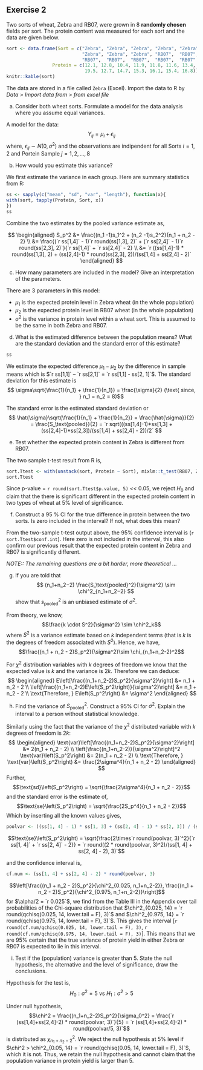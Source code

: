 ## Exercise 2
Two sorts of wheat, Zebra and RB07, were grown in 8 **randomly chosen** fields per sort. The protein content was measured for each sort and the data are given below.

```r
sort <- data.frame(Sort = c("Zebra", "Zebra", "Zebra", "Zebra", "Zebra", 
                            "Zebra", "Zebra", "Zebra", "RB07",  "RB07",  "RB07",  
                            "RB07",  "RB07",  "RB07",  "RB07",  "RB07" ),
                 Protein = c(12.1, 12.8, 10.4, 11.9, 11.8, 11.6, 13.4, 13.3, 18.3, 
                             19.5, 12.7, 14.7, 15.3, 16.1, 15.4, 16.8))
knitr::kable(sort)
```

The data are stored in a file called `Zebra` (Excel). Import the data to R by _Data > Import
data from > from excel file_

a) Consider both wheat sorts. Formulate a model for the data analysis where you assume equal variances.

<div class = 'ans'>

A model for the data:
$$Y_{ij} = \mu_i + \epsilon_{ij}$$
where, $\epsilon_{ij} \sim N(0, \sigma^2)$ and the observations are indipendent for all Sorts $i = 1, 2$ and Portein Sample $j = 1, 2, \ldots, 8$

</div>

b) How would you estimate this variance?

<div class = 'ans'>

We first estimate the variance in each group. Here are summary statistics from R:

```r
ss <- sapply(c("mean", "sd", "var", "length"), function(x){
with(sort, tapply(Protein, Sort, x))
})
ss
```

Combine the two estimates by the pooled variance estimate as,

$$
\begin{aligned}
S_p^2 &= \frac{(n_1 -1)s_1^2 + (n_2 -1)s_2^2}{n_1 + n_2 - 2} \\
&= \frac{(`r ss[1,4]` - 1)`r round(ss[1,3], 2)` + (`r ss[2,4]` - 1)`r round(ss[2,3], 2)`}{`r ss[1,4]` + `r ss[2,4]` - 2} \\
&= `r ((ss[1,4]-1) * round(ss[1,3], 2) + (ss[2,4]-1) * round(ss[2,3], 2))/(ss[1,4] + ss[2,4] - 2)`
\end{aligned}
$$

</div>

c) How many parameters are included in the model? Give an interpretation of the parameters.

<div class = 'ans'>

There are 3 parameters in this model:

- $\mu_1$ is the expected protein level in Zebra wheat (in the whole population)
- $\mu_2$ is the expected protein level in RB07 wheat (in the whole population)
- $\sigma^2$ is the variance in protein level within a wheat sort. This is assumed to be the same in both Zebra and RB07.

</div>

d) What is the estimated difference between the population means? What are the standard deviation and the standard error of this estimate?

<div class = 'ans'>

```r
ss
```
We estimate the expected difference $\mu_1 − \mu_2$ by the difference in sample means which is $`r ss[1,1]` – `r ss[2,1]` = `r ss[1,1] - ss[2, 1]`$. The standard deviation for this estimate is $$ \sigma\sqrt{\frac{1}{n_1} + \frac{1}{n_1}} = \frac{\sigma}{2} (\text{ since, } n_1 = n_2 = 8)$$ 

The standard error is the estimated standard deviation or
$$  
\hat{\sigma}\sqrt{\frac{1}{n_1} + \frac{1}{n_2}} = \frac{\hat{\sigma}}{2} = \frac{S_\text{pooled}}{2} = `r sqrt(((ss[1,4]-1)*ss[1,3] + (ss[2,4]-1)*ss[2,3])/(ss[1,4] + ss[2,4] - 2))/2`
$$
</div>

e) Test whether the expected protein content in Zebra is different from RB07. 

<div class = 'ans'>

The two sample t-test result from R is,

```r
sort.Ttest <- with(unstack(sort, Protein ~ Sort), mixlm::t_test(RB07, Zebra, var.equal = T))
sort.Ttest
```
Since p-value = `r round(sort.Ttest$p.value, 5)` << 0.05, we reject $H_0$ and claim that the there is significant different in the expected protein content in two types of wheat at 5% level of significance.

</div>

f) Construct a 95 % CI for the true difference in protein between the two sorts. Is zero included in the interval? If not, what does this mean?

<div class = 'ans'>

From the two-sample t-test output above, the 95% confidence interval is (`r sort.Ttest$conf.int`). Here zero is not included in the interval, this also confirm our previous result that the expected protein content in Zebra and RB07 is significantly different.

</div>

_NOTE:: The remaining questions are a bit harder, more theoretical ..._

g) If you are told that $$ (n_1+n_2−2) \frac{S_\text{pooled}^2}{\sigma^2} \sim \chi^2_{n_1+n_2−2} $$ show that $s_\text{pooled}^2$ is an unbiased estimate of $\sigma^2$.

<div class = 'ans'>

From theory, we know, $$\frac{k \cdot S^2}{\sigma^2} \sim \chi^2_k$$ where $S^2$ is a variance estimate based on $k$ independent terms (that is $k$ is the degrees of freedom associated with $S^2$). Hence, we have, $$\frac{(n_1 + n_2 - 2)S_p^2}{\sigma^2}\sim \chi_{n_1+n_2-2}^2$$

For $\chi^2$ distribution variables with $k$ degrees of freedom we know that the expected value is $k$ and the variance is $2k$. Therefore we can deduce:
$$
\begin{aligned}
E\left[\frac{(n_1+n_2-2)S_p^2}{\sigma^2}\right] &= n_1 + n_2 - 2 \\
\left[\frac{(n_1+n_2-2)E\left(S_p^2\right)}{\sigma^2}\right] &= n_1 + n_2 - 2 \\
\text{Therefore, } E\left(S_p^2\right) &= \sigma^2
\end{aligned}
$$

</div>

h) Find the variance of $S_\text{pooled}^2$. Construct a 95% CI for $\sigma^2$. Explain the interval to a person without statistical knowledge.

<div class = 'ans'>

Similarly using the fact that the variance of the $\chi^2$ distributed variable with $k$ degrees of freedom is $2k$:
$$
\begin{aligned}
\text{var}\left[\frac{(n_1+n_2-2)S_p^2}{\sigma^2}\right] &= 2(n_1 + n_2 - 2) \\
\left[\frac{(n_1+n_2-2)}{\sigma^2}\right]^2 \text{var}\left(S_p^2\right) &= 2(n_1 + n_2 - 2) \\
\text{Therefore, } \text{var}\left(S_p^2\right) &= \frac{2\sigma^4}{n_1 + n_2 - 2}
\end{aligned}
$$
Further, $$\text{sd}\left(S_p^2\right) = \sqrt{\frac{2\sigma^4}{n_1 + n_2 - 2}}$$ and the standard error is the estimate of,
$$\text{se}\left(S_p^2\right) = \sqrt{\frac{2S_p^4}{n_1 + n_2 - 2}}$$
Which by inserting all the known values gives,
```r
poolvar <- ((ss[1, 4] - 1) * ss[1, 3] + (ss[2, 4] - 1) * ss[2, 3]) / (ss[1, 4] + ss[2, 4] - 2)
```

$$\text{se}\left(S_p^2\right) = \sqrt{\frac{2\times`r round(poolvar, 3)`^2}{`r ss[1, 4]` + `r ss[2, 4]` - 2}} = `r round((2 * round(poolvar, 3)^2)/(ss[1, 4] + ss[2, 4] - 2), 3)`$$

and the confidence interval is,
```r
cf.num <- (ss[1, 4] + ss[2, 4] - 2) * round(poolvar, 3)
```

$$\left[\frac{(n_1 + n_2 - 2)S_p^2}{\chi^2_{0.025, n_1+n_2-2}}, \frac{(n_1 + n_2 - 2)S_p^2}{\chi^2_{0.975, n_1+n_2-2}}\right]$$
for $\alpha/2 = `r 0.025`$, we find from the Table III in the Appendix over tail probabilities of the Chi-square distribution that $\chi^2_{0.025, 14} = `r round(qchisq(0.025, 14, lower.tail = F), 3)`$ and $\chi^2_{0.975, 14} = `r round(qchisq(0.975, 14, lower.tail = F), 3)`$. This gives the interval [`r round(cf.num/qchisq(0.025, 14, lower.tail = F), 3)`, `r round(cf.num/qchisq(0.975, 14, lower.tail = F), 3)`]. This means that we are 95% certain that the true variance of protein yield in either Zebra or RB07 is expected to lie in this interval.

</div>

i) Test if the (population) variance is greater than 5. State the null hypothesis, the alternative and the level of significance, draw the conclusions.

<div class = 'ans'>

Hypothesis for the test is,
$$H_0: \sigma^2 = 5 \text{ vs } H_1: \sigma^2 > 5$$

Under null hypothesis, 
$$\chi^2 = \frac{(n_1+n_2-2)S_p^2}{\sigma_0^2} = \frac{`r (ss[1,4]+ss[2,4]-2) * round(poolvar, 3)`}{5} = `r (ss[1,4]+ss[2,4]-2) * round(poolvar/5, 3)`$$ is distributed as $\chi^2_{n_1+n_2-2}$. We reject the null hypothesis at 5% level if $\chi^2 > \chi^2_{0.05, 14} = `r round(qchisq(0.05, 14, lower.tail = F), 3)`$, which it is not. Thus, we retain the null hypothesis and cannot claim that the population variance in protein yield is larger than 5.

</div>

